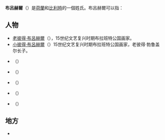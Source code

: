 {{noteTA
|T=zh-cn:勃鲁盖尔;zh-hk:布呂赫爾; zh-tw:布勒哲爾;
|1=zh-cn:勃鲁盖尔;zh-hk:布呂赫爾; zh-tw:布勒哲爾;
}}
'''布呂赫爾'''（{{lang-nl|'''Bruegel'''}}）是[[荷蘭|荷蘭]]和[[比利時|比利時]]的一個姓氏。布呂赫爾可以指：

== 人物 ==
* [[老彼得·布呂赫爾|老彼得·布呂赫爾]]（{{lang-nl|'''Pieter Bruegel the Elder'''}}），15世纪文艺复兴时期布拉班特公国画家。
* [[小彼得·布呂赫爾|小彼得·布呂赫爾]]（{{lang-nl|'''Pieter Brueghel the Younger'''}}）15世纪文艺复兴时期布拉班特公国画家，老彼得·勃鲁盖尔长子。
* {{Link-en|老揚·布呂赫爾|Jan Brueghel the Elder}}（{{lang-nl|'''Jan Brueghel the Elder'''}}）
* {{Link-en|小揚·布呂赫爾|Jan Brueghel the Younger}}（{{lang-nl|'''Jan Brueghel the Younger'''}}）
* {{Link-en|安布羅斯·布呂赫爾|Ambrosius Brueghel}}（{{lang-nl|'''Ambrosius Brueghel'''}}）
* {{Link-en|揚·彼得·布呂赫爾|Jan Pieter Brueghel}}（{{lang-nl|'''Jan Pieter Brueghel'''}}）
* {{Link-en|亞伯拉罕·布呂赫爾|Abraham Brueghel}}（{{lang-nl|'''Abraham Brueghel'''}}）

== 地方 ==
* {{Link-en|布呂赫爾 (北布拉邦省)|Breugel, Netherlands}}

{{Disambig|Brueghel|cat=人名譯名消歧義}}